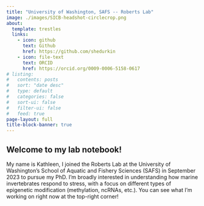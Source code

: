 ```yaml
---
title: "University of Washington, SAFS -- Roberts Lab"
image: ./images/SICB-headshot-circlecrop.png
about:
  template: trestles
  links:
    - icon: github
      text: Github
      href: https://github.com/shedurkin
    - icon: file-text
      text: ORCID
      href: https://orcid.org/0009-0006-5158-0617
# listing:
#   contents: posts
#   sort: "date desc"
#   type: default
#   categories: false
#   sort-ui: false
#   filter-ui: false
#   feed: true
page-layout: full
title-block-banner: true
---
```


## Welcome to my lab notebook!

My name is Kathleen, I joined the Roberts Lab at the University of Washington's School of Aquatic and Fishery Sciences (SAFS) in September 2023 to pursue my PhD. I'm broadly interested in understanding how marine invertebrates respond to stress, with a focus on different types of epigenetic modification (methylation, ncRNAs, etc.). You can see what I'm working on right now at the top-right corner!
